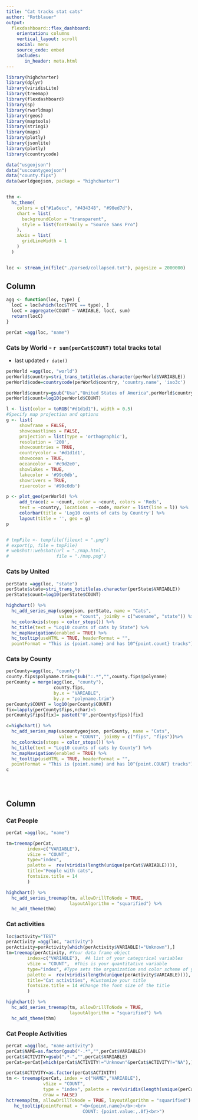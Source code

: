 ```yaml
---
title: "Cat tracks stat cats"
author: "Rotblauer"
output: 
  flexdashboard::flex_dashboard:
    orientation: columns
    vertical_layout: scroll
    social: menu
    source_code: embed
    includes:
       in_header: meta.html
---
```




```r
library(highcharter)
library(dplyr)
library(viridisLite)
library(treemap)
library(flexdashboard)
library(sp)
library(rworldmap)
library(rgeos)
library(maptools)
library(stringi)
library(maps)
library(plotly)
library(jsonlite)
library(plotly)
library(countrycode)

data("usgeojson")
data("uscountygeojson")
data("county.fips")
data(worldgeojson, package = "highcharter")


thm <- 
  hc_theme(
    colors = c("#1a6ecc", "#434348", "#90ed7d"),
    chart = list(
      backgroundColor = "transparent",
      style = list(fontFamily = "Source Sans Pro")
    ),
    xAxis = list(
      gridLineWidth = 1
    )
  )


loc <- stream_in(file("./parsed/collapsed.txt"), pagesize = 2000000)

```


Column {data-width=800}
-----------------------------------------------------------------------


```r
agg <- function(loc, type) {
  locC = loc[which(loc$TYPE == type), ]
  locC = aggregate(COUNT ~ VARIABLE, locC, sum)
  return(locC)
}

perCat =agg(loc, "name")


```


### Cats by World - `r sum(perCat$COUNT)` total tracks total
- last updated `r date()`

```r

perWorld =agg(loc, "world")
perWorld$country=stri_trans_totitle(as.character(perWorld$VARIABLE))
perWorld$code=countrycode(perWorld$country, 'country.name', 'iso3c') 

perWorld$country=gsub("Usa","United States of America",perWorld$country)
perWorld$count=log10(perWorld$COUNT)

l <- list(color = toRGB("#d1d1d1"), width = 0.5)
#Specify map projection and options
g <- list(
     showframe = FALSE,
     showcoastlines = FALSE,
     projection = list(type = 'orthographic'),
     resolution = '200',
     showcountries = TRUE,
     countrycolor = '#d1d1d1',
     showocean = TRUE,
     oceancolor = '#c9d2e0',
     showlakes = TRUE,
     lakecolor = '#99c0db',
     showrivers = TRUE,
     rivercolor = '#99c0db')

p <- plot_geo(perWorld) %>%
     add_trace(z = ~count, color = ~count, colors = 'Reds',
     text = ~country, locations = ~code, marker = list(line = l)) %>%
     colorbar(title = 'Log10 counts of cats by Country') %>%
     layout(title = '', geo = g)
p


# tmpFile <- tempfile(fileext = ".png")
# export(p, file = tmpFile)
# webshot::webshot(url = "./map.html",
#                  file = "./map.png")
```

### Cats by United

```r

perState =agg(loc, "state")
perState$state=stri_trans_totitle(as.character(perState$VARIABLE))
perState$count=log10(perState$COUNT)

highchart() %>%
  hc_add_series_map(usgeojson, perState, name = "Cats",
                    value = "count", joinBy = c("woename", "state")) %>%
  hc_colorAxis(stops = color_stops()) %>%
  hc_title(text = "Log10 counts of cats by State") %>% 
  hc_mapNavigation(enabled = TRUE) %>%
  hc_tooltip(useHTML = TRUE, headerFormat = "",
  pointFormat = "This is {point.name} and has 10^{point.count} tracks")

```




### Cats by County

```r
perCounty=agg(loc, "county")
county.fips$polyname.trim=gsub(":.*","",county.fips$polyname)
perCounty = merge(agg(loc, "county"),
                  county.fips,
                  by.x = "VARIABLE",
                  by.y = "polyname.trim")
perCounty$COUNT = log10(perCounty$COUNT)
fix=lapply(perCounty$fips,nchar)<5
perCounty$fips[fix]= paste0("0",perCounty$fips)[fix]

c=highchart() %>%
  hc_add_series_map(uscountygeojson, perCounty, name = "Cats",
                    value = "COUNT", joinBy = c("fips", "fips"))%>%
  hc_colorAxis(stops = color_stops()) %>%
  hc_title(text = "Log10 counts of cats by County") %>% 
  hc_mapNavigation(enabled = TRUE) %>%
  hc_tooltip(useHTML = TRUE, headerFormat = "",
  pointFormat = "This is {point.name} and has 10^{point.COUNT} tracks")
c





```



Column {.tabset data-width=400}
-----------------------------------------------------------------------


### Cat People

```r

perCat =agg(loc, "name")

tm=treemap(perCat,
        index=c("VARIABLE"),
        vSize = "COUNT",
        type="index",
        palette =  rev(viridis(length(unique(perCat$VARIABLE)))),
        title="People with cats",
        fontsize.title = 14
        )

highchart() %>%
  hc_add_series_treemap(tm, allowDrillToNode = TRUE,
                        layoutAlgorithm = "squarified") %>%
  hc_add_theme(thm)
```


### Cat activities

```r
loc$activity="TEST"
perActivity =agg(loc, "activity")
perActivity=perActivity[which(perActivity$VARIABLE!="Unknown"),]
tm=treemap(perActivity, #Your data frame object
        index=c("VARIABLE"),  #A list of your categorical variables
        vSize = "COUNT",  #This is your quantitative variable
        type="index", #Type sets the organization and color scheme of your treemap
        palette =  rev(viridis(length(unique(perActivity$VARIABLE)))),  #Select your color palette from the RColorBrewer presets or make your own.
        title="Cat activities", #Customize your title
        fontsize.title = 14 #Change the font size of the title
        )

highchart() %>% 
  hc_add_series_treemap(tm, allowDrillToNode = TRUE,
                        layoutAlgorithm = "squarified") %>% 
  hc_add_theme(thm)
```



### Cat People Activities

```r

perCat =agg(loc, "name-activity")
perCat$NAME=as.factor(gsub("-.*","",perCat$VARIABLE))
perCat$ACTIVITY=gsub(".*-","",perCat$VARIABLE)
perCat=perCat[which(perCat$ACTIVITY!="Unknown"&perCat$ACTIVITY!="NA"),]

perCat$ACTIVITY=as.factor(perCat$ACTIVITY)
tm <- treemap(perCat, index = c("NAME","VARIABLE"),
              vSize = "COUNT", 
              type = "index", palette = rev(viridis(length(unique(perCat$VARIABLE)))),
              draw = FALSE)
hctreemap(tm, allowDrillToNode = TRUE, layoutAlgorithm = "squarified") %>% 
   hc_tooltip(pointFormat = "<b>{point.name}</b>:<br>
                             COUNT: {point.value:,.0f}<br>")
```
